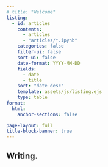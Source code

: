```yaml
---
# title: "Welcome"
listing:
  - id: articles
    contents: 
      - articles
      - "articles/*.ipynb"
    categories: false
    filter-ui: false
    sort-ui: false
    date-format: YYYY-MM-DD
    fields:
      - date
      - title
    sort: "date desc"
    template: assets/js/listing.ejs
    type: table
format:
  html:
    anchor-sections: false

page-layout: full
title-block-banner: true
---
```


## Writing.

:::{#articles}
:::


